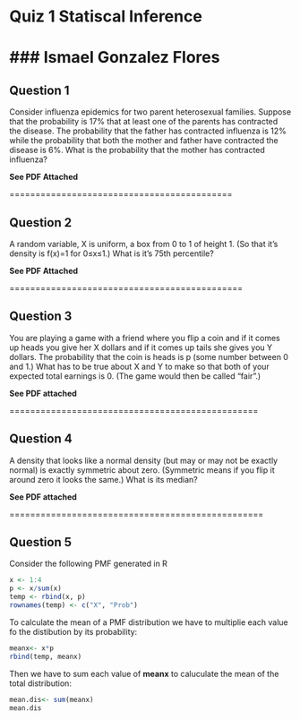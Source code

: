 # Quiz 1 Statiscal Inference
### Ismael Gonzalez Flores
==========================================================================================

## Question 1

Consider influenza epidemics for two parent heterosexual families. Suppose that the probability is 17% that at least one of the parents has contracted the disease. The probability that the father has contracted influenza is 12% while the probability that both the mother and father have contracted the disease is 6%. What is the probability that the mother has contracted influenza?

**See PDF Attached**

===========================================

## Question 2 

A random variable, X is uniform, a box from 0 to 1 of height 1. (So that it's density is f(x)=1 for 0≤x≤1.) What is it's 75th percentile?

**See PDF Attached**

=============================================

## Question 3 

You are playing a game with a friend where you flip a coin and if it comes up heads you give her X dollars and if it comes up tails she gives you Y dollars. The probability that the coin is heads is p (some number between 0 and 1.) What has to be true about X and Y to make so that both of your expected total earnings is 0. (The game would then be called “fair”.)

**See PDF attached**

================================================

## Question 4

A density that looks like a normal density (but may or may not be exactly normal) is exactly symmetric about zero. (Symmetric means if you flip it around zero it looks the same.) What is its median?

**See PDF attached**

=================================================

## Question 5

Consider the following PMF generated in R

```r
x <- 1:4
p <- x/sum(x)
temp <- rbind(x, p)
rownames(temp) <- c("X", "Prob")
```

To calculate the mean of a PMF distribution we have to multiplie each value fo the distibution by its probability:

```r
meanx<- x*p
rbind(temp, meanx)
```

Then we have to sum each value of **meanx** to caluculate the mean of the total distribution:

```r
mean.dis<- sum(meanx)
mean.dis
```


